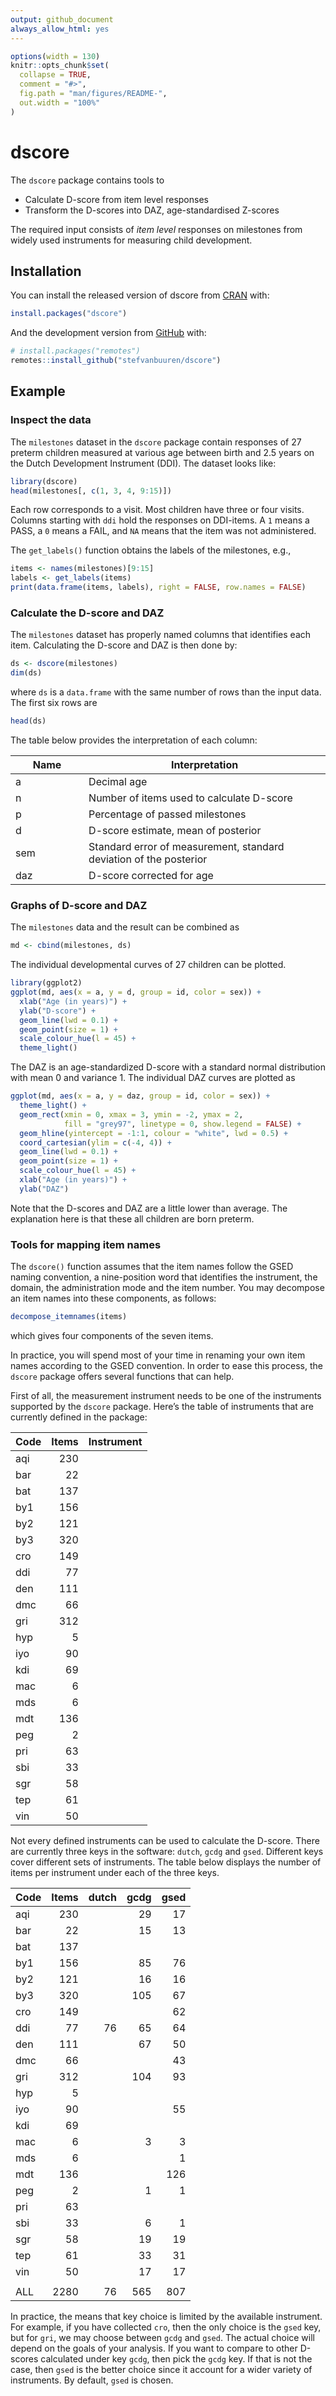 ---
output: github_document
always_allow_html: yes
---

<!-- README.md is generated from README.Rmd. Please edit that file -->

```{r, include = FALSE}
options(width = 130)
knitr::opts_chunk$set(
  collapse = TRUE,
  comment = "#>",
  fig.path = "man/figures/README-",
  out.width = "100%"
)
```
# dscore

<!-- badges: start -->
<!-- badges: end -->

The `dscore` package contains tools to

- Calculate D-score from item level responses
- Transform the D-scores into DAZ, age-standardised Z-scores

The required input consists of *item level* responses on milestones
from widely used instruments for measuring child development.

## Installation

You can install the released version of dscore from [CRAN](https://CRAN.R-project.org) with:

``` r
install.packages("dscore")
```

And the development version from [GitHub](https://github.com/) with:

``` r
# install.packages("remotes")
remotes::install_github("stefvanbuuren/dscore")
```

## Example

### Inspect the data

The `milestones` dataset in the `dscore` package contain responses
of 27 preterm children measured at various age between birth and 2.5 
years on the Dutch Development Instrument (DDI). The dataset looks 
like:

```{r milestones}
library(dscore)
head(milestones[, c(1, 3, 4, 9:15)])
```

Each row corresponds to a visit. Most children have three or four visits.
Columns starting with `ddi` hold the responses on DDI-items. A 
`1` means a PASS, a `0` means a FAIL, and `NA` means that the item was 
not administered.

The `get_labels()` function obtains the labels of the milestones, e.g.,

```{r}
items <- names(milestones)[9:15]
labels <- get_labels(items)
print(data.frame(items, labels), right = FALSE, row.names = FALSE)
```

### Calculate the D-score and DAZ

The `milestones` dataset has properly named columns that identifies each
item. Calculating the D-score and DAZ is then done by:

```{r}
ds <- dscore(milestones)
dim(ds)
```

where `ds` is a `data.frame` with the same number of rows than the input 
data. The first six rows are

```{r}
head(ds)
```

The table below provides the interpretation of each column: 

Name | Interpretation
---- | -------------
a    | Decimal age
n    | Number of items used to calculate D-score
p    | Percentage of passed milestones
d    | D-score estimate, mean of posterior
sem  | Standard error of measurement, standard deviation of the posterior
daz  | D-score corrected for age

### Graphs of D-score and DAZ

The `milestones` data and the result can be combined as

```{r}
md <- cbind(milestones, ds)
```

The individual developmental curves of 27 children can be plotted.

```{r graphD, dpi = 144}
library(ggplot2)
ggplot(md, aes(x = a, y = d, group = id, color = sex)) + 
  xlab("Age (in years)") + 
  ylab("D-score") +
  geom_line(lwd = 0.1) +
  geom_point(size = 1) +
  scale_colour_hue(l = 45) +
  theme_light()
```

The DAZ is an age-standardized D-score with a standard normal distribution
with mean 0 and variance 1. The individual DAZ curves are plotted as

```{r graphDAZ, dpi = 144}
ggplot(md, aes(x = a, y = daz, group = id, color = sex)) + 
  theme_light() +
  geom_rect(xmin = 0, xmax = 3, ymin = -2, ymax = 2, 
            fill = "grey97", linetype = 0, show.legend = FALSE) +
  geom_hline(yintercept = -1:1, colour = "white", lwd = 0.5) +
  coord_cartesian(ylim = c(-4, 4)) +
  geom_line(lwd = 0.1) +
  geom_point(size = 1) +
  scale_colour_hue(l = 45) +
  xlab("Age (in years)") +
  ylab("DAZ")
```

Note that the D-scores and DAZ are a little lower than average. The 
explanation here is that these all children are born preterm.

### Tools for mapping item names

The `dscore()` function assumes that the item names follow the 
GSED naming convention, a nine-position word that identifies the instrument,
the domain, the administration mode and the item number. You may 
decompose an item names into these components, as follows:

```{r}
decompose_itemnames(items)
```

which gives four components of the seven items. 

In practice, 
you will spend most of your time in renaming your own item names according
to the GSED convention. In order to ease this process, the `dscore` 
package offers several functions that can help.

First of all, the measurement instrument needs to be one of the instruments
supported by the `dscore` package. Here's the table of instruments that
are currently defined in the package:

Code | Items | Instrument
---- | -----:| -----------------------
aqi  | 230   | 
bar  |  22   | 
bat  | 137   |
by1  | 156   |  
by2  | 121   |
by3  | 320   |
cro  | 149   |
ddi  |  77   |
den  | 111   |
dmc  |  66   |
gri  | 312   |
hyp  |   5   |
iyo  |  90   |
kdi  |  69   |
mac  |   6   |
mds  |   6   |
mdt  | 136   |
peg  |   2   |
pri  |  63   |
sbi  |  33   |
sgr  |  58   |
tep  |  61   |
vin  |  50   |

Not every defined instruments can be used to calculate the D-score. There
are currently three keys in the software: `dutch`, 
`gcdg` and `gsed`. Different keys cover different sets of 
instruments. The table below displays the number of items 
per instrument under each of the three keys.

| Code | Items | dutch | gcdg  | gsed  |
| ---- | -----:| -----:| -----:| -----:|
| aqi  | 230   |       |   29  |   17
| bar  |  22   |       |   15  |   13
| bat  | 137   |       |       |
| by1  | 156   |       |   85  |   76
| by2  | 121   |       |   16  |   16
| by3  | 320   |       |  105  |   67
| cro  | 149   |       |       |   62
| ddi  |  77   |   76  |   65  |   64
| den  | 111   |       |   67  |   50
| dmc  |  66   |       |       |   43
| gri  | 312   |       |  104  |   93
| hyp  |   5   |       |       |
| iyo  |  90   |       |       |   55
| kdi  |  69   |       |       | 
| mac  |   6   |       |    3  |    3
| mds  |   6   |       |       |    1
| mdt  | 136   |       |       |  126
| peg  |   2   |       |    1  |    1
| pri  |  63   |       |       |
| sbi  |  33   |       |    6  |    1
| sgr  |  58   |       |   19  |   19
| tep  |  61   |       |   33  |   31
| vin  |  50   |       |   17  |   17
|      |       |       |       |
| ALL  |2280   |   76  |  565  |  807

In practice, the means that key choice is limited by the available
instrument. For example, if you have collected `cro`, then the only 
choice is the `gsed` key, but for `gri`, we may choose between 
`gcdg` and `gsed`. The actual choice will depend on the goals of your 
analysis. If you want to compare to other D-scores calculated under 
key `gcdg`, then pick the `gcdg` key. If that is not the case, then
`gsed` is the better choice since it account for a wider variety of 
instruments. By default, `gsed` is chosen.



